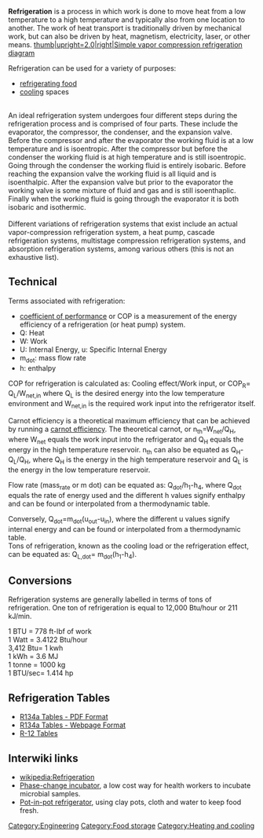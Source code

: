 '''Refrigeration''' is a process in which work is done to move heat from a low temperature to a high temperature and typically also from one location to another. The work of heat transport is traditionally driven by mechanical work, but can also be driven by heat, magnetism, electricity, laser, or other means.
[[File:Thermodynamics refrigeration.gif|thumb|upright=2.0|right|Simple vapor compression refrigeration diagram]]

Refrigeration can be used for a variety of purposes:
* [[refrigerating food]]
* [[cooling]] spaces<br /><br />
An ideal refrigeration system undergoes four different steps during the refrigeration process and is comprised of four parts. These include the evaporator, the compressor, the condenser, and the expansion valve. Before the compressor and after the evaporator the working fluid is at a low temperature and is isoentropic. After the compressor but before the condenser the working fluid is at high temperature and is still isoentropic. Going through the condenser the working fluid is entirely isobaric. Before reaching the expansion valve the working fluid is all liquid and is isoenthalpic. After the expansion valve but prior to the evaporator the working valve is some mixture of fluid and gas and is still isoenthaplic. Finally when the working fluid is going through the evaporator it is both isobaric and isothermic.<br /><br />

Different variations of refrigeration systems that exist include an actual vapor-compression refrigeration system, a heat pump, cascade refrigeration systems, multistage compression refrigeration systems, and absorption refrigeration systems, among various others (this is not an exhaustive list).


== Technical ==

Terms associated with refrigeration:
* [[coefficient of performance]] or COP is a measurement of the energy efficiency of a refrigeration (or heat pump) system.
* Q: Heat
* W: Work
* U: Internal Energy, u: Specific Internal Energy
* m<sub>dot</sub>: mass flow rate 
* h: enthalpy
COP for refrigeration is calculated as: Cooling effect/Work input, or COP<sub>R</sub>= Q<sub>L</sub>/W<sub>net,in</sub>
where Q<sub>L</sub> is the desired energy into the low temperature environment and W<sub>net,in</sub> is the required work input into the refrigerator itself.

Carnot efficiency is a theoretical maximum efficiency that can be achieved by running a [[carnot efficiency]]. The theoretical carnot, or n<sub>th</sub>=W<sub>net</sub>/Q<sub>H</sub>, where W<sub>net</sub> equals the work input into the refrigerator and Q<sub>H</sub> equals the energy in the high temperature reservoir. n<sub>th</sub> can also be equated as Q<sub>H</sub>-Q<sub>L</sub>/Q<sub>H</sub>, where Q<sub>H</sub> is the energy in the high temperature reservoir and Q<sub>L</sub> is the energy in the low temperature reservoir.

Flow rate (mass<sub>rate</sub> or m dot) can be equated as: Q<sub>dot</sub>/h<sub>1</sub>-h<sub>4</sub>, where Q<sub>dot</sub> equals the rate of energy used and the different h values signify enthalpy and can be found or interpolated from a thermodynamic table.

Conversely, Q<sub>dot</sub>=m<sub>dot</sub>(u<sub>out</sub>-u<sub>in</sub>), where the different u values signify internal energy and can be found or interpolated from a thermodynamic table.<br />
Tons of refrigeration, known as the cooling load or the refrigeration effect, can be equated as: Q<sub>L,dot</sub>= m<sub>dot</sub>(h<sub>1</sub>-h<sub>4</sub>).

== Conversions ==

Refrigeration systems are generally labelled in terms of tons of refrigeration. One ton of refrigeration is equal to 12,000 Btu/hour or 211 kJ/min.

1 BTU    = 778 ft-lbf of work<br />
1 Watt   = 3.4122 Btu/hour<br />
3,412 Btu= 1 kwh<br />
1 kWh    = 3.6 MJ<br />
1 tonne  = 1000 kg<br />
1 BTU/sec= 1.414 hp<br />

== Refrigeration Tables ==
* [http://www.cambridge.org/us/download_file/212553/ R134a Tables - PDF Format]
* [[Thermodynamics_properties_of_R134a|R134a Tables - Webpage Format]]
* [http://http://www.egr.msu.edu/classes/me201/somerton/R12Tables.pdf R-12 Tables]

==Interwiki links==
* [[wikipedia:Refrigeration]]
* [[Wikipedia:Phase-change incubator|Phase-change incubator]], a low cost way for health workers to incubate microbial samples.
* [[Wikipedia:Pot-in-pot refrigerator|Pot-in-pot refrigerator]], using clay pots, cloth and water to keep food fresh. 

{{stub}}

[[Category:Engineering]]
[[Category:Food storage]]
[[Category:Heating and cooling]]
[[Category:Refrigeration| ]]
